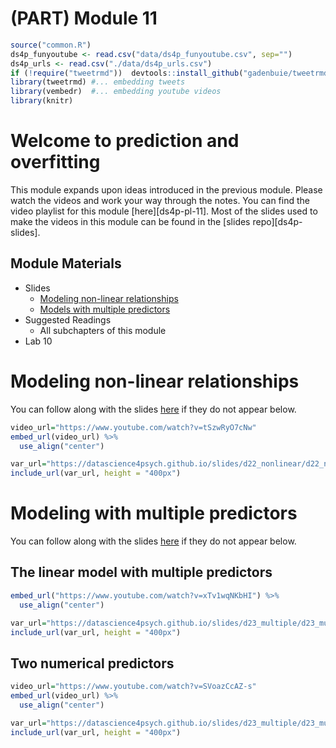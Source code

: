 # (PART) Module 11 {-}

```r
source("common.R")
ds4p_funyoutube <- read.csv("data/ds4p_funyoutube.csv", sep="")
ds4p_urls <- read.csv("./data/ds4p_urls.csv")
if (!require("tweetrmd"))  devtools::install_github("gadenbuie/tweetrmd")
library(tweetrmd) #... embedding tweets
library(vembedr)  #... embedding youtube videos
library(knitr)
```

# Welcome to prediction and overfitting

This module expands upon ideas introduced in the previous module. Please watch the videos and work your way through the notes. You can find the video playlist for this module [here][ds4p-pl-11]. Most of the slides used to make the videos in this module can be found in the [slides repo][ds4p-slides].


## Module Materials

* Slides
  * [Modeling non-linear relationships](https://datascience4psych.github.io/slides/d22_nonlinear/d22_nonlinear.html)
  * [Models with multiple predictors](https://datascience4psych.github.io/slides/d23_multiple/d23_multiple.html)

* Suggested Readings
  * All subchapters of this module
  
* Lab 10

# Modeling non-linear relationships

You can follow along with the slides [here](https://datascience4psych.github.io/slides/d22_nonlinear/d22_nonlinear.html) if they do not appear below.

```r
video_url="https://www.youtube.com/watch?v=tSzwRyO7cNw"
embed_url(video_url) %>%
  use_align("center")
```

```r
var_url="https://datascience4psych.github.io/slides/d22_nonlinear/d22_nonlinear.html#1"
include_url(var_url, height = "400px")
```




# Modeling with multiple predictors

You can follow along with the slides [here](https://datascience4psych.github.io/slides/d23_multiple/d23_multiple.html) if they do not appear below.


## The linear model with multiple predictors

```r

embed_url("https://www.youtube.com/watch?v=xTv1wqNKbHI") %>%
  use_align("center")
```


```r
var_url="https://datascience4psych.github.io/slides/d23_multiple/d23_multiple.html#2"
include_url(var_url, height = "400px")
```


## Two numerical predictors


```r

video_url="https://www.youtube.com/watch?v=SVoazCcAZ-s"
embed_url(video_url) %>%
  use_align("center")
```



```r
var_url="https://datascience4psych.github.io/slides/d23_multiple/d23_multiple.html#24"
include_url(var_url, height = "400px")
```


